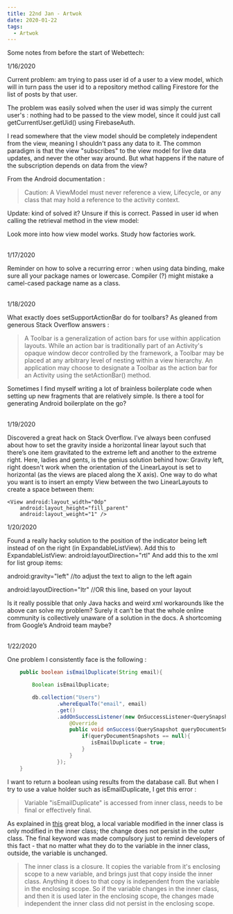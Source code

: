 ```yaml
---
title: 22nd Jan - Artwok
date: 2020-01-22
tags:
  - Artwok
---
```


Some notes from before the start of Webettech:

1/16/2020

Current problem: am trying to pass user id of a user to a view model,
 which will in turn pass the user id to a repository method calling 
 Firestore for the list of posts by that user. 

The problem was easily solved when the user id was simply the current user's 
: nothing had to be passed to the view model, since it could 
just call getCurrentUser.getUid() using FirebaseAuth.

I read somewhere that the view model should be completely 
independent from the view, meaning I shouldn't pass any data to 
it. The common paradigm is that the view "subscribes" to the view 
model for live data updates, and never the other way around. But 
what happens if the nature of the subscription depends on data from the view? 

From the Android documentation : 

>Caution: A ViewModel must never reference a view, Lifecycle, 
>or any class that may hold a reference to the activity context.

Update: kind of solved it? Unsure if this is correct. Passed in user id when calling the retrieval method in the view model: 
 
Look more into how view model works.
Study how factories work.<br/><br/>

1/17/2020

Reminder on how to solve a recurring error : 
when using data binding, make sure all your package names
or lowercase. Compiler (?) might mistake a camel-cased package
name as a class.<br/><br/>

1/18/2020

What exactly does setSupportActionBar do for toolbars? As 
gleaned from generous Stack Overflow answers :

>A Toolbar is a generalization of action bars for use 
within application layouts. While an action bar is 
traditionally part of an Activity's opaque window decor 
controlled by the framework, a Toolbar may be placed
at any arbitrary level of nesting within a view hierarchy. 
An application may choose to designate a Toolbar as the 
action bar for an Activity using the setActionBar() method.

Sometimes I find myself writing a lot of brainless boilerplate code when 
setting up new fragments that are relatively simple. Is there a tool for 
generating Android boilerplate on the go?<br/><br/>

1/19/2020

Discovered a great hack on Stack Overflow. I’ve always been confused about how to set the gravity inside a horizontal linear layout such that there’s one item gravitated to the extreme left and another to the extreme right. Here, ladies and gents, is the genius solution behind how:
Gravity left, right doesn't work when the orientation of the LinearLayout is set to horizontal (as the views are placed along the X axis). One way to do what you want is to insert an empty View between the two LinearLayouts to create a space between them:

```noLineNumbers
<View android:layout_width="0dp"
    android:layout_height="fill_parent"
    android:layout_weight="1" />
```

1/20/2020

Found a really hacky solution to the position of the indicator being left instead of on the right (in ExpandableListView). Add this to ExpandableListView:
android:layoutDirection="rtl"
And add this to the xml for list group items:

android:gravity="left" //to adjust the text to align to the left again

android:layoutDirection="ltr"  //OR this line, based on your layout

Is it really possible that only Java hacks and weird xml workarounds
like the above can solve my problem? Surely it can’t be that the
whole online community is collectively unaware of a solution in
the docs. A shortcoming from Google’s Android team maybe?<br/><br/>

1/22/2020

One problem I consistently face is the following :

```java {3, 12}
    public boolean isEmailDuplicate(String email){

        Boolean isEmailDuplicate;

        db.collection("Users")
                .whereEqualTo("email", email)
                .get()
                .addOnSuccessListener(new OnSuccessListener<QuerySnapshot>() {
                    @Override
                    public void onSuccess(QuerySnapshot queryDocumentSnapshots) {
                        if(queryDocumentSnapshots == null){
                           isEmailDuplicate = true;
                        }
                    }
                });
    }
```

I want to return a boolean using results from the database call. 
But when I try to use a value holder such as isEmailDuplicate,
I get this error :

>Variable "isEmailDuplicate" is accessed from inner class, needs to be 
final or effectively final.

As explained in [this](https://blog.brendanlacanette.com/2015/08/variable-is-accessed-within-inner-class.html)
great blog, a local variable modified in the inner class is only modified in the
inner class; the change does not persist in the outer class. The final keyword
was made compulsory just to remind developers of this fact - that no matter
what they do to the variable in the inner class, outside, the variable is 
unchanged.
 
>The inner class is a closure. It copies the variable from it's enclosing scope to a new variable, and brings just that copy inside the inner class. 
Anything it does to that copy is independent from the variable in the
enclosing scope. So if the variable changes in the inner class, and
then it is used later in the enclosing scope, the changes made independent
the inner class did not persist in the enclosing scope.






